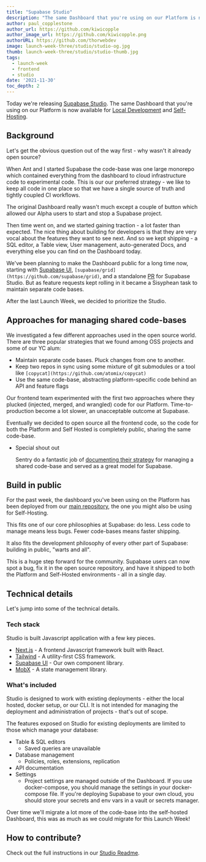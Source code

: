 ```yaml
---
title: "Supabase Studio"
description: "The same Dashboard that you're using on our Platform is now available for local development and Self-Hosting."
author: paul_copplestone
author_url: https://github.com/kiwicopple
author_image_url: https://github.com/kiwicopple.png
authorURL: https://github.com/thorwebdev
image: launch-week-three/studio/studio-og.jpg
thumb: launch-week-three/studio/studio-thumb.jpg
tags:
  - launch-week
  - frontend
  - studio
date: '2021-11-30'
toc_depth: 2
---
```


Today we're releasing [Supabase Studio](https://github.com/supabase/supabase/tree/master/studio). 
The same Dashboard that you're using on our Platform is now available for [Local Development](https://supabase.com/docs/guides/local-development) 
and [Self-Hosting](https://supabase.com/docs/guides/hosting/overview).

## Background

Let's get the obvious question out of the way first - why wasn't it already open source?

When Ant and I started Supabase the code-base was one large monorepo which contained everything from the dashboard to cloud infrastructure code to experimental code. 
This is our our preferred strategy - we like to keep all code in one place so that we have a single source of truth and tightly coupled CI workflows.

The original Dashboard really wasn't much except a couple of button which allowed our Alpha users to start and stop a Supabase project.

Then time went on, and we started gaining traction - a lot faster than expected. 
The nice thing about building for developers is that they are very vocal about the features they want to see next. 
And so we kept shipping - a SQL editor, a Table view, User management, auto-generated Docs, and everything else you can find on the Dashboard today.

We've been planning to make the Dashboard public for a long time now, starting with [Supabase UI](http://ui.supabase.com/), 
`[supabase/grid](https://github.com/supabase/grid)`, and a standalone [PR](https://github.com/supabase/supabase/pull/2281) for Supabase Studio. 
But as feature requests kept rolling in it became a Sisyphean task to maintain separate code bases. 

After the last Launch Week, we decided to prioritize the Studio.

## Approaches for managing shared code-bases

We investigated a few different approaches used in the open source world. There are three popular strategies that we found among OSS projects and some of our YC alum:

- Maintain separate code bases. Pluck changes from one to another.
- Keep two repos in sync using some mixture of git submodules or a tool like `[copycat](https://github.com/atomix/copycat)`
- Use the same code-base, abstracting platform-specific code behind an API and feature flags

Our frontend team experimented with the first two approaches where they plucked (injected, merged, and wrangled) code for our Platform. 
Time-to-production become a lot slower, an unacceptable outcome at Supabase. 

Eventually we decided to open source all the frontend code, so the code for both the Platform and Self Hosted is completely public, sharing the same code-base. 

- Special shout out
    
    Sentry do a fantastic job of [documenting their strategy](https://develop.sentry.dev/sentry-vs-getsentry/) for managing a shared code-base and served as a great model for Supabase. 
    

## Build in public

For the past week, the dashboard you've been using on the Platform has been deployed from our [main repository](https://github.com/supabase/supabase), 
the one you might also be using for Self-Hosting. 

This fits one of our core philosophies at Supabase: do less. Less code to manage means less bugs. Fewer code-bases means faster shipping.

It also fits the development philosophy of every other part of Supabase: building in public, "warts and all".

This is a huge step forward for the community. Supabase users can now spot a bug, fix it in the open source repository, 
and have it shipped to both the Platform and Self-Hosted environments - all in a single day.

## Technical details

Let's jump into some of the technical details.

### Tech stack

Studio is built Javascript application with a few key pieces.

- [Next.js](https://nextjs.org/) - A frontend Javascript framework built with React.
- [Tailwind](https://tailwindcss.com/) - A utility-first CSS framework.
- [Supabase UI](https://ui.supabase.io/) - Our own component library. 
- [MobX](https://www.mobxjs.com/) - A state management library.

### What's included

Studio is designed to work with existing deployments - either the local hosted, docker setup, or our CLI. 
It is not intended for managing the deployment and administration of projects - that's out of scope. 

The features exposed on Studio for existing deployments are limited to those which manage your database: 

- Table & SQL editors
    - Saved queries are unavailable
- Database management
    - Policies, roles, extensions, replication
- API documentation
- Settings
    - Project settings are managed outside of the Dashboard. If you use docker-compose, you should manage the settings in your docker-compose file. If you're deploying Supabase to your own cloud, you should store your secrets and env vars in a vault or secrets manager.

Over time we'll migrate a lot more of the code-base into the self-hosted Dashboard, this was as much as we could migrate for this Launch Week!

## How to contribute?

Check out the full instructions in our [Studio Readme]().

